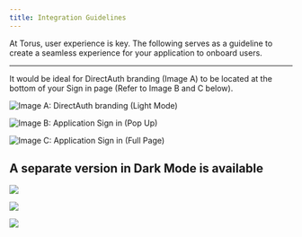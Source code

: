 ```yaml
---
title: Integration Guidelines
---
```


At Torus, user experience is key. The following serves as a guideline to create
a seamless experience for your application to onboard users.

---

It would be ideal for DirectAuth branding \(Image A\) to be located at the
bottom of your Sign in page \(Refer to Image B and C below\).

![Image A: DirectAuth branding (Light Mode)](../../static/assets/directauth-logo.png)

![Image B: Application Sign in (Pop Up)](../../static/assets/app-signin-popup.png)

![Image C: Application Sign in (Full Page)](../../static/assets/app-sign-in-full-screen.png)

## A separate version in Dark Mode is available

![](../../static/assets/directauth-dark-logo.png)

![](../../static/assets/app-signin-popup-dark-mode.png)

![](../../static/assets/app-sign-in-full-screen-dark-mode.png)
